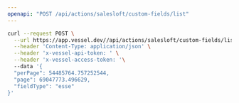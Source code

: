 ```yaml
---
openapi: "POST /api/actions/salesloft/custom-fields/list"
---
```


<RequestExample>

```bash Request
curl --request POST \
  --url https://app.vessel.dev//api/actions/salesloft/custom-fields/list \
  --header 'Content-Type: application/json' \
  --header 'x-vessel-api-token: ' \
  --header 'x-vessel-access-token: '\ 
  --data '{
  "perPage": 54485764.757252544,
  "page": 69047773.496629,
  "fieldType": "esse"
}'
```

</RequestExample>


      